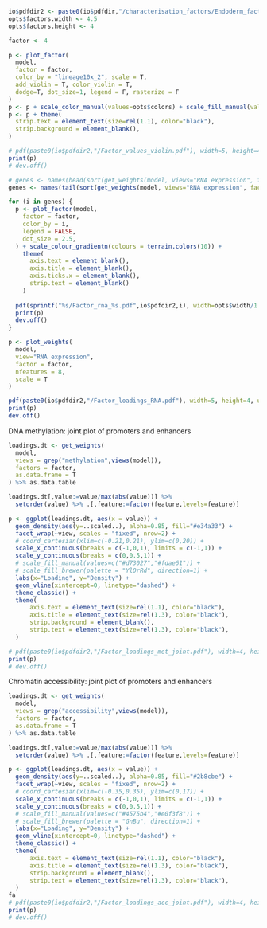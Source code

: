 
```r
io$pdfdir2 <- paste0(io$pdfdir,"/characterisation_factors/Endoderm_factor")
opts$factors.width <- 4.5
opts$factors.height <- 4

factor <- 4
```

<!-- Plot factor values colored by cell type assignment -->
```r
p <- plot_factor(
  model,
  factor = factor,
  color_by = "lineage10x_2", scale = T,
  add_violin = T, color_violin = T, 
  dodge=T, dot_size=1, legend = F, rasterize = F
)
p <- p + scale_color_manual(values=opts$colors) + scale_fill_manual(values=opts$colors)
p <- p + theme(
  strip.text = element_text(size=rel(1.1), color="black"),
  strip.background = element_blank(),
)

# pdf(paste0(io$pdfdir2,"/Factor_values_violin.pdf"), width=5, height=4, useDingbats = F)
print(p)
# dev.off()
```


<!-- Plot RNA expression values for top genes  -->

```r
# genes <- names(head(sort(get_weights(model, views="RNA expression", factor=factor)[[1]][,1]), n=1))
genes <- names(tail(sort(get_weights(model, views="RNA expression", factor=factor)[[1]][,1]), n=10))

for (i in genes) {
  p <- plot_factor(model,
    factor = factor,
    color_by = i,
    legend = FALSE,
    dot_size = 2.5,
  ) + scale_colour_gradientn(colours = terrain.colors(10)) +
    theme(
      axis.text = element_blank(),
      axis.title = element_blank(),
      axis.ticks.x = element_blank(),
      strip.text = element_blank()
    )
  
  pdf(sprintf("%s/Factor_rna_%s.pdf",io$pdfdir2,i), width=opts$width/1.5, height=opts$height/2, useDingbats = F)
  print(p)
  dev.off()
}
```

```r
p <- plot_weights(
  model,
  view="RNA expression",
  factor = factor,
  nfeatures = 8,
  scale = T
)

pdf(paste0(io$pdfdir2,"/Factor_loadings_RNA.pdf"), width=5, height=4, useDingbats = F)
print(p)
dev.off()
```




DNA methylation: joint plot of promoters and enhancers

```r
loadings.dt <- get_weights(
  model, 
  views = grep("methylation",views(model)),
  factors = factor, 
  as.data.frame = T
) %>% as.data.table

loadings.dt[,value:=value/max(abs(value))] %>%
  setorder(value) %>% .[,feature:=factor(feature,levels=feature)]
```

```r
p <- ggplot(loadings.dt, aes(x = value)) +
  geom_density(aes(y=..scaled..), alpha=0.85, fill="#e34a33") + 
  facet_wrap(~view, scales = "fixed", nrow=2) +
  # coord_cartesian(xlim=c(-0.21,0.21), ylim=c(0,20)) +
  scale_x_continuous(breaks = c(-1,0,1), limits = c(-1,1)) +
  scale_y_continuous(breaks = c(0,0.5,1)) +
  # scale_fill_manual(values=c("#d73027","#fdae61")) +
  # scale_fill_brewer(palette = "YlOrRd", direction=1) +
  labs(x="Loading", y="Density") +
  geom_vline(xintercept=0, linetype="dashed") +
  theme_classic() +
  theme(
      axis.text = element_text(size=rel(1.1), color="black"),
      axis.title = element_text(size=rel(1.3), color="black"),
      strip.background = element_blank(),
      strip.text = element_text(size=rel(1.3), color="black"),
  )

# pdf(paste0(io$pdfdir2,"/Factor_loadings_met_joint.pdf"), width=4, height=5.1, useDingbats = F)
print(p)
# dev.off()
```





Chromatin accessibility: joint plot of promoters and enhancers

```r
loadings.dt <- get_weights(
  model, 
  views = grep("accessibility",views(model)),
  factors = factor, 
  as.data.frame = T
) %>% as.data.table

loadings.dt[,value:=value/max(abs(value))] %>%
  setorder(value) %>% .[,feature:=factor(feature,levels=feature)]
```

```r
p <- ggplot(loadings.dt, aes(x = value)) +
  geom_density(aes(y=..scaled..), alpha=0.85, fill="#2b8cbe") + 
  facet_wrap(~view, scales = "fixed", nrow=2) +
  # coord_cartesian(xlim=c(-0.35,0.35), ylim=c(0,17)) +
  scale_x_continuous(breaks = c(-1,0,1), limits = c(-1,1)) +
  scale_y_continuous(breaks = c(0,0.5,1)) +
  # scale_fill_manual(values=c("#4575b4","#e0f3f8")) +
  # scale_fill_brewer(palette = "GnBu", direction=1) +
  labs(x="Loading", y="Density") +
  geom_vline(xintercept=0, linetype="dashed") +
  theme_classic() +
  theme(
      axis.text = element_text(size=rel(1.1), color="black"),
      axis.title = element_text(size=rel(1.3), color="black"),
      strip.background = element_blank(),
      strip.text = element_text(size=rel(1.3), color="black"),
  )
fa
# pdf(paste0(io$pdfdir2,"/Factor_loadings_acc_joint.pdf"), width=4, height=5.1, useDingbats = F)
print(p)
# dev.off()
```




